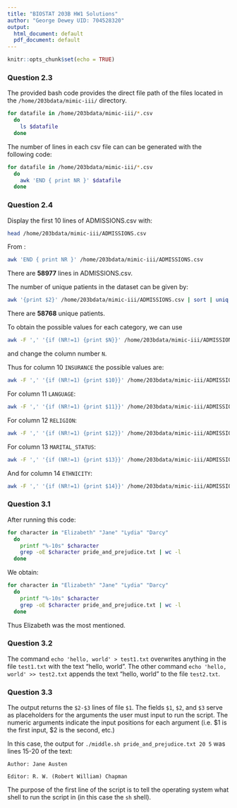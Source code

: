 ```yaml
---
title: "BIOSTAT 203B HW1 Solutions"
author: "George Dewey UID: 704528320"
output:
  html_document: default
  pdf_document: default
---
```


```r
knitr::opts_chunk$set(echo = TRUE)
```

### Question 2.3

The provided bash code provides the direct file path of the files located in the `/home/203bdata/mimic-iii/` directory.

```bash
for datafile in /home/203bdata/mimic-iii/*.csv
  do
    ls $datafile
  done
```

The number of lines in each csv file can can be generated with the following code:

```bash
for datafile in /home/203bdata/mimic-iii/*.csv
  do
    awk 'END { print NR }' $datafile
  done
```

### Question 2.4

Display the first 10 lines of ADMISSIONS.csv with: 

```bash
head /home/203bdata/mimic-iii/ADMISSIONS.csv
```

From :
```bash
awk 'END { print NR }' /home/203bdata/mimic-iii/ADMISSIONS.csv
```
There are **58977** lines in ADMISSIONS.csv.

The number of unique patients in the dataset can be given by:
```bash
awk '{print $2}' /home/203bdata/mimic-iii/ADMISSIONS.csv | sort | uniq | wc -l
```

There are **58768** unique patients.

To obtain the possible values for each category, we can use 
```bash
awk -F ',' '{if (NR!=1) {print $N}}' /home/203bdata/mimic-iii/ADMISSIONS.csv | sort | uniq
```
and change the column number `N`.
 
Thus for column 10 `INSURANCE` the possible values are:

```bash
awk -F ',' '{if (NR!=1) {print $10}}' /home/203bdata/mimic-iii/ADMISSIONS.csv | sort | uniq
```

For column 11 `LANGUAGE`:
```bash
awk -F ',' '{if (NR!=1) {print $11}}' /home/203bdata/mimic-iii/ADMISSIONS.csv | sort | uniq
```

For column 12 `RELIGION`:

```bash
awk -F ',' '{if (NR!=1) {print $12}}' /home/203bdata/mimic-iii/ADMISSIONS.csv | sort | uniq
```

For column 13 `MARITAL_STATUS`:

```bash
awk -F ',' '{if (NR!=1) {print $13}}' /home/203bdata/mimic-iii/ADMISSIONS.csv | sort | uniq
```

And for column 14 `ETHNICITY`:

```bash
awk -F ',' '{if (NR!=1) {print $14}}' /home/203bdata/mimic-iii/ADMISSIONS.csv | sort | uniq
```

### Question 3.1

After running this code:

```bash
for character in "Elizabeth" "Jane" "Lydia" "Darcy"
  do
    printf "%-10s" $character 
    grep -oE $character pride_and_prejudice.txt | wc -l
  done
```

We obtain:

```bash
for character in "Elizabeth" "Jane" "Lydia" "Darcy"
  do
    printf "%-10s" $character 
    grep -oE $character pride_and_prejudice.txt | wc -l
  done
```
Thus Elizabeth was the most mentioned.

### Question 3.2

The command `echo 'hello, world' > test1.txt` overwrites anything in the file `test1.txt` with the text "hello, world".  The other command `echo 'hello, world' >> test2.txt` appends the text "hello, world" to the file `test2.txt`.

### Question 3.3

The output returns the `$2-$3` lines of file `$1`.
The fields `$1`, `$2`, and `$3` serve as placeholders for the arguments the user must input to run the script.
The numeric arguments indicate the input positions for each argument (i.e. $1 is the first input, $2 is the second, etc.)

In this case, the output for `./middle.sh pride_and_prejudice.txt 20 5` was lines 15-20 of the text:

```
Author: Jane Austen

Editor: R. W. (Robert William) Chapman
```

The purpose of the first line of the script is to tell the operating system what shell to run the script in (in this case the `sh` shell).






